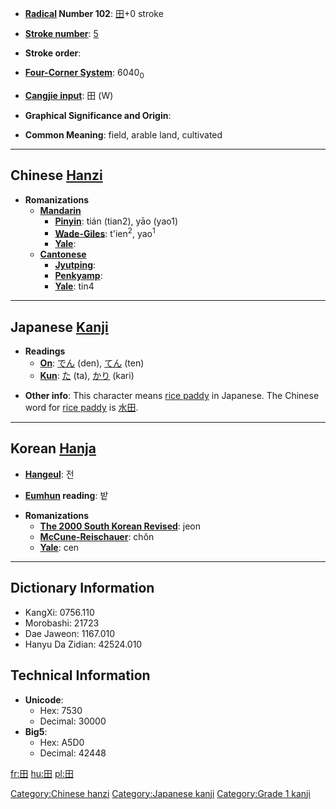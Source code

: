 * '''[[Wiktionary:Chinese radical index| Radical]] Number 102''': [[Wiktionary:Chinese radical index 田|田]]+0 stroke

* '''[[Wiktionary:Chinese total strokes index|Stroke number]]''': [[Wiktionary:Chinese total strokes index 5|5]]

* '''Stroke order''': 

* '''[[Wiktionary:Chinese four corner index|Four-Corner System]]''': 6040<sub>0</sub>

* '''[[Wiktionary:Chinese Cangjie index|Cangjie input]]''': 田 (W)

* '''Graphical Significance and Origin''': 

* '''Common Meaning''': field, arable land, cultivated

----

== Chinese [[Hanzi]] ==

* '''Romanizations'''
** '''[[Mandarin]]'''
*** '''[[Pinyin]]''': tián (tian2), yāo (yao1)
*** '''[[Wade-Giles]]''': t'ien<sup>2</sup>, yao<sup>1</sup>
*** '''[[Yale]]''': 
** '''[[Cantonese]]'''
*** '''[[Jyutping]]''':
*** '''[[Penkyamp]]''': 
*** '''[[Yale]]''': tin4


----

== Japanese [[Kanji]] ==

* '''Readings'''
** '''[[On]]''': [[でん]] (den), [[てん]] (ten)
** '''[[Kun]]''': [[た]] (ta), [[かり]] (kari)

* '''Other info''':  This character means [[rice paddy]] in Japanese. The Chinese word for [[rice paddy]] is [[ 水田]].

----

== Korean [[Hanja]] ==

* '''[[Hangeul]]''': 전

* '''[[Eumhun]] reading''': 밭

* '''Romanizations'''
** '''[[The 2000 South Korean Revised Romanization|The 2000 South Korean Revised]]''': jeon
** '''[[McCune-Reischauer]]''': chŏn
** '''[[Yale]]''': cen

----

== Dictionary Information ==

* KangXi: 0756.110
* Morobashi: 21723
* Dae Jaweon: 1167.010
* Hanyu Da Zidian: 42524.010

== Technical Information ==

* '''Unicode''':
** Hex: 7530
** Decimal: 30000
* '''Big5''':
** Hex: A5D0
** Decimal: 42448

[[Category:Chinese hanzi]]
[[Category:Japanese kanji]]
[[Category:Grade 1 kanji]]

[[fr:田]]
[[hu:田]]
[[pl:田]]